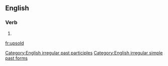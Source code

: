 ==English==

===Verb===
{{head|en}}

# {{en-past of|upsell}}

[[Category:English irregular past participles]]
[[Category:English irregular simple past forms]]
[[fr:upsold]]